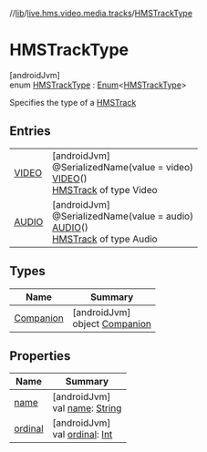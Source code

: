 //[lib](/api-reference/android/v2/home/content)/[live.hms.video.media.tracks](../index)/[HMSTrackType](index)

# HMSTrackType

[androidJvm]\
enum [HMSTrackType](index) : [Enum](https://kotlinlang.org/api/latest/jvm/stdlib/kotlin/-enum/index.html)<[HMSTrackType](index)>

Specifies the type of a [HMSTrack](../-h-m-s-track/index)

## Entries

|                           |                                                                                                                                        |
| ------------------------- | -------------------------------------------------------------------------------------------------------------------------------------- |
| [VIDEO](-v-i-d-e-o/index) | [androidJvm]<br />@SerializedName(value = video)<br />[VIDEO](-v-i-d-e-o/index)()<br />[HMSTrack](../-h-m-s-track/index) of type Video |
| [AUDIO](-a-u-d-i-o/index) | [androidJvm]<br />@SerializedName(value = audio)<br />[AUDIO](-a-u-d-i-o/index)()<br />[HMSTrack](../-h-m-s-track/index) of type Audio |

## Types

| Name                          | Summary                                                |
| ----------------------------- | ------------------------------------------------------ |
| [Companion](-companion/index) | [androidJvm]<br />object [Companion](-companion/index) |

## Properties

| Name                                                  | Summary                                                                                                                                                      |
| ----------------------------------------------------- | ------------------------------------------------------------------------------------------------------------------------------------------------------------ |
| [name](index#-1732596766%2FProperties%2F-1973928616)  | [androidJvm]<br />val [name](index#-1732596766%2FProperties%2F-1973928616): [String](https://kotlinlang.org/api/latest/jvm/stdlib/kotlin/-string/index.html) |
| [ordinal](index#601036828%2FProperties%2F-1973928616) | [androidJvm]<br />val [ordinal](index#601036828%2FProperties%2F-1973928616): [Int](https://kotlinlang.org/api/latest/jvm/stdlib/kotlin/-int/index.html)      |
